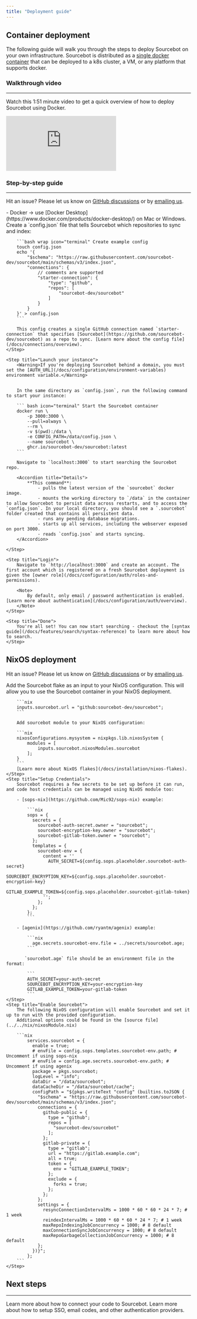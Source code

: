 ```yaml
---
title: "Deployment guide"
---
```



## Container deployment

The following guide will walk you through the steps to deploy Sourcebot on your own infrastructure. Sourcebot is distributed as a [single docker container](/docs/overview#architecture) that can be deployed to a k8s cluster, a VM, or any platform that supports docker.


### Walkthrough video
---

Watch this 1:51 minute video to get a quick overview of how to deploy Sourcebot using Docker.

<iframe
    src="https://www.youtube.com/embed/1_JCr05haWc"
    title="YouTube video player"
    frameborder="0"
    allow="accelerometer; autoplay; clipboard-write; encrypted-media; gyroscope; picture-in-picture"
    allowfullscreen
    className="aspect-video w-full"
></iframe>

### Step-by-step guide
---

<Note>Hit an issue? Please let us know on [GitHub discussions](https://github.com/sourcebot-dev/sourcebot/discussions/categories/support) or by [emailing us](mailto:team@sourcebot.dev).</Note>

<Steps>
    <Step title="Requirements">
        - Docker -> use [Docker Desktop](https://www.docker.com/products/docker-desktop/) on Mac or Windows.
    </Step>
    <Step title="Create a config.json">
        Create a `config.json` file that tells Sourcebot which repositories to sync and index:

        ```bash wrap icon="terminal" Create example config
        touch config.json
        echo '{
            "$schema": "https://raw.githubusercontent.com/sourcebot-dev/sourcebot/main/schemas/v3/index.json",
            "connections": {
                // comments are supported 
                "starter-connection": {
                    "type": "github",
                    "repos": [
                        "sourcebot-dev/sourcebot"
                    ]
                }
            }
        }' > config.json
        ```

        This config creates a single GitHub connection named `starter-connection` that specifies [Sourcebot](https://github.com/sourcebot-dev/sourcebot) as a repo to sync. [Learn more about the config file](/docs/connections/overview).
    </Step>

    <Step title="Launch your instance">
        <Warning>If you're deploying Sourcebot behind a domain, you must set the [AUTH_URL](/docs/configuration/environment-variables) environment variable.</Warning>


        In the same directory as `config.json`, run the following command to start your instance:

        ``` bash icon="terminal" Start the Sourcebot container
        docker run \
            -p 3000:3000 \
            --pull=always \
            --rm \
            -v $(pwd):/data \
            -e CONFIG_PATH=/data/config.json \
            --name sourcebot \
            ghcr.io/sourcebot-dev/sourcebot:latest
        ```

        Navigate to `localhost:3000` to start searching the Sourcebot repo.
    
        <Accordion title="Details">
            **This command**:
                - pulls the latest version of the `sourcebot` docker image.
                - mounts the working directory to `/data` in the container to allow Sourcebot to persist data across restarts, and to access the `config.json`. In your local directory, you should see a `.sourcebot` folder created that contains all persistent data.
                - runs any pending database migrations.
                - starts up all services, including the webserver exposed on port 3000.
                - reads `config.json` and starts syncing.
        </Accordion>

    </Step>

    <Step title="Login">
        Navigate to `http://localhost:3000` and create an account. The first account which is registered on a fresh Sourcebot deployment is given the [owner role](/docs/configuration/auth/roles-and-permissions).

        <Note>
            By default, only email / password authentication is enabled. [Learn more about authentication](/docs/configuration/auth/overview).
        </Note>
    </Step>

    <Step title="Done">
        You're all set! You can now start searching - checkout the [syntax guide](/docs/features/search/syntax-reference) to learn more about how to search.
    </Step>
</Steps>


## NixOS deployment

<Note>Hit an issue? Please let us know on [GitHub discussions](https://github.com/sourcebot-dev/sourcebot/discussions/categories/support) or by [emailing us](mailto:team@sourcebot.dev).</Note>

<Steps>
    <Step title="Flake.nix input">
        Add the Sourcebot flake as an input to your NixOS configuration. This will allow you to use the Sourcebot container in your NixOS deployment.

        ```nix
        inputs.sourcebot.url = "github:sourcebot-dev/sourcebot";
        ```

        Add sourcebot module to your NixOS configuration:

        ```nix
        nixosConfigurations.mysystem = nixpkgs.lib.nixosSystem {
            modules = [
                inputs.sourcebot.nixosModules.sourcebot
            ];
        }
        ```
        [Learn more about NixOS flakes](/docs/installation/nixos-flakes). 
    </Step>
    <Step title="Setup Credentials">
        Sourcebot requires a few secrets to be set up before it can run, and code host credentials can be managed using NixOS module too:

        - [sops-nix](https://github.com/Mic92/sops-nix) example:

            ```nix
            sops = {
              secrets = {
                sourcebot-auth-secret.owner = "sourcebot";
                sourcebot-encryption-key.owner = "sourcebot";
                sourcebot-gitlab-token.owner = "sourcebot";
              };
              templates = {
                sourcebot-env = {
                  content = ''
                    AUTH_SECRET=${config.sops.placeholder.sourcebot-auth-secret}
                    SOURCEBOT_ENCRYPTION_KEY=${config.sops.placeholder.sourcebot-encryption-key}
                    GITLAB_EXAMPLE_TOKEN=${config.sops.placeholder.sourcebot-gitlab-token}
                  '';
                };
              };
            };
            ```
        
        - [agenix](https://github.com/ryantm/agenix) example:

            ```nix
              age.secrets.sourcebot-env.file = ../secrets/sourcebot.age;
            ```

           `sourcebot.age` file should be an environment file in the format:

            ```
            AUTH_SECRET=your-auth-secret
            SOURCEBOT_ENCRYPTION_KEY=your-encryption-key
            GITLAB_EXAMPLE_TOKEN=your-gitlab-token
            ```
    </Step>
    <Step title="Enable Sourcebot">
        The following NixOS configuration will enable Sourcebot and set it up to run with the provided configuration.
        Additional options could be found in the [source file](../../nix/nixosModule.nix)
        
        ```nix
            services.sourcebot = {
              enable = true;
              # envFile = config.sops.templates.sourcebot-env.path; # Uncomment if using sops-nix
              # envFile = config.age.secrets.sourcebot-env.path; # Uncomment if using agenix
              package = pkgs.sourcebot;
              logLevel = "info";
              dataDir = "/data/sourcebot";
              dataCacheDir = "/data/sourcebot/cache";
              configPath = "${pkgs.writeText "config" (builtins.toJSON {
                "$schema" = "https://raw.githubusercontent.com/sourcebot-dev/sourcebot/main/schemas/v3/index.json";
                connections = {
                  github-public = {
                    type = "github";
                    repos = [
                      "sourcebot-dev/sourcebot"
                    ];
                  };
                  gitlab-private = {
                    type = "gitlab";
                    url = "https://gitlab.example.com";
                    all = true;
                    token = {
                      env = "GITLAB_EXAMPLE_TOKEN";
                    };
                    exclude = {
                      forks = true;
                    };
                  };
                };
                settings = {
                  resyncConnectionIntervalMs = 1000 * 60 * 60 * 24 * 7; # 1 week
                  reindexIntervalMs = 1000 * 60 * 60 * 24 * 7; # 1 week
                  maxRepoIndexingJobConcurrency = 1000; # 8 default
                  maxConnectionSyncJobConcurrency = 1000; # 8 default
                  maxRepoGarbageCollectionJobConcurrency = 1000; # 8 default
                };
              })}";
            };
        ```
    </Step>
</Steps>



## Next steps
---

<CardGroup cols={2}>
    <Card title="Connecting your code" icon="code" href="/docs/connections/overview">
        Learn more about how to connect your code to Sourcebot.
    </Card>
    <Card title="Setup other authentication providers" icon="lock" href="/docs/configuration/auth/overview">
        Learn more about how to setup SSO, email codes, and other authentication providers.
    </Card>
</CardGroup>